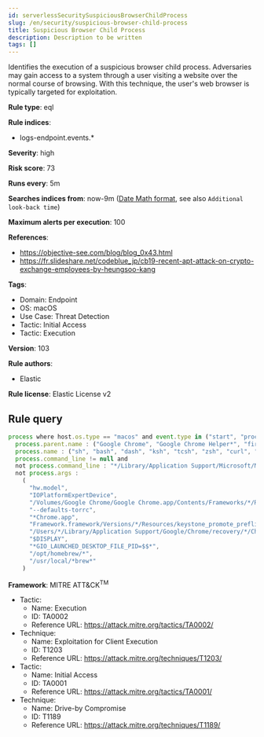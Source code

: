 ```yaml
---
id: serverlessSecuritySuspiciousBrowserChildProcess
slug: /en/security/suspicious-browser-child-process
title: Suspicious Browser Child Process
description: Description to be written
tags: []
---
```


<div id="suspicious-browser-child-process"></div>

Identifies the execution of a suspicious browser child process. Adversaries may gain access to a system through a user visiting a website over the normal course of browsing. With this technique, the user's web browser is typically targeted for exploitation.

**Rule type**: eql

**Rule indices**: 

* logs-endpoint.events.*

**Severity**: high

**Risk score**: 73

**Runs every**: 5m

**Searches indices from**: now-9m ([Date Math format](((ref))/common-options.html#date-math), see also <DocLink id="serverlessSecurityRulesUiCreate" section="set-the-rules-schedule">`Additional look-back time`</DocLink>)

**Maximum alerts per execution**: 100

**References**: 

* https://objective-see.com/blog/blog_0x43.html
* https://fr.slideshare.net/codeblue_jp/cb19-recent-apt-attack-on-crypto-exchange-employees-by-heungsoo-kang

**Tags**: 

* Domain: Endpoint
* OS: macOS
* Use Case: Threat Detection
* Tactic: Initial Access
* Tactic: Execution

**Version**: 103

**Rule authors**: 

* Elastic

**Rule license**: Elastic License v2

## Rule query

```js
process where host.os.type == "macos" and event.type in ("start", "process_started") and
  process.parent.name : ("Google Chrome", "Google Chrome Helper*", "firefox", "Opera", "Safari", "com.apple.WebKit.WebContent", "Microsoft Edge") and
  process.name : ("sh", "bash", "dash", "ksh", "tcsh", "zsh", "curl", "wget", "python*", "perl*", "php*", "osascript", "pwsh") and
  process.command_line != null and
  not process.command_line : "*/Library/Application Support/Microsoft/MAU*/Microsoft AutoUpdate.app/Contents/MacOS/msupdate*" and
  not process.args :
    (
      "hw.model",
      "IOPlatformExpertDevice",
      "/Volumes/Google Chrome/Google Chrome.app/Contents/Frameworks/*/Resources/install.sh",
      "--defaults-torrc",
      "*Chrome.app",
      "Framework.framework/Versions/*/Resources/keystone_promote_preflight.sh",
      "/Users/*/Library/Application Support/Google/Chrome/recovery/*/ChromeRecovery",
      "$DISPLAY",
      "*GIO_LAUNCHED_DESKTOP_FILE_PID=$$*",
      "/opt/homebrew/*",
      "/usr/local/*brew*"
    )

```

**Framework**: MITRE ATT&CK<sup>TM</sup>

* Tactic:
    * Name: Execution
    * ID: TA0002
    * Reference URL: https://attack.mitre.org/tactics/TA0002/
* Technique:
    * Name: Exploitation for Client Execution
    * ID: T1203
    * Reference URL: https://attack.mitre.org/techniques/T1203/
* Tactic:
    * Name: Initial Access
    * ID: TA0001
    * Reference URL: https://attack.mitre.org/tactics/TA0001/
* Technique:
    * Name: Drive-by Compromise
    * ID: T1189
    * Reference URL: https://attack.mitre.org/techniques/T1189/

